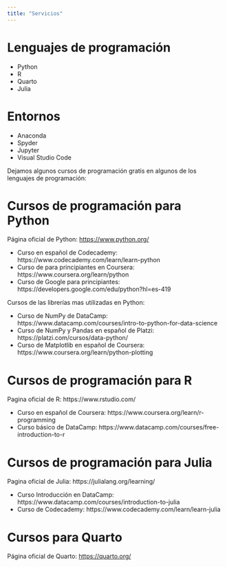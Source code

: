```yaml
---
title: "Servicios"
---
```


# Lenguajes de programación
- Python
- R
- Quarto
- Julia

# Entornos
- Anaconda
- Spyder
- Jupyter
- Visual Studio Code

Dejamos algunos cursos de programación gratis en algunos de los lenguajes de programación:

# Cursos de programación para Python
Página oficial de Python: <https://www.python.org/> 

- Curso en español de Codecademy: https://www.codecademy.com/learn/learn-python
- Curso de para principiantes en Coursera: https://www.coursera.org/learn/python
- Curso de Google para principiantes: https://developers.google.com/edu/python?hl=es-419

Cursos de las librerías mas utilizadas en Python:

- Curso de NumPy de DataCamp: https://www.datacamp.com/courses/intro-to-python-for-data-science
- Curso de NumPy y Pandas en español de Platzi: https://platzi.com/cursos/data-python/
- Curso de Matplotlib en español de Coursera: https://www.coursera.org/learn/python-plotting

# Cursos de programación para R
Pagina oficial de R: https://www.rstudio.com/ 

- Curso en español de Coursera: https://www.coursera.org/learn/r-programming
- Curso básico de DataCamp: https://www.datacamp.com/courses/free-introduction-to-r

# Cursos de programación para Julia
Pagina oficial de Julia: https://julialang.org/learning/

- Curso Introducción en DataCamp: https://www.datacamp.com/courses/introduction-to-julia
- Curso de Codecademy: https://www.codecademy.com/learn/learn-julia

# Cursos para Quarto
Página oficial de Quarto: <https://quarto.org/>